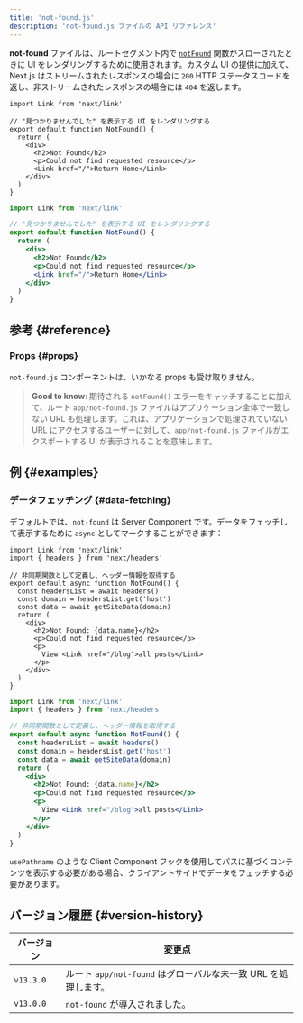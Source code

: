 ```yaml
---
title: 'not-found.js'
description: 'not-found.js ファイルの API リファレンス'
---
```


**not-found** ファイルは、ルートセグメント内で [`notFound`](/docs/app/api-reference/functions/not-found) 関数がスローされたときに UI をレンダリングするために使用されます。カスタム UI の提供に加えて、Next.js はストリームされたレスポンスの場合に `200` HTTP ステータスコードを返し、非ストリームされたレスポンスの場合には `404` を返します。

<Tabs>
<TabItem value="tsx" label="TypeScript">

```tsx title="app/not-found.tsx" switcher
import Link from 'next/link'

// "見つかりませんでした" を表示する UI をレンダリングする
export default function NotFound() {
  return (
    <div>
      <h2>Not Found</h2>
      <p>Could not find requested resource</p>
      <Link href="/">Return Home</Link>
    </div>
  )
}
```

</TabItem>
</Tabs>
<Tabs>
<TabItem value="jsx" label="JavaScript">

```jsx title="app/blog/not-found.js" switcher
import Link from 'next/link'

// "見つかりませんでした" を表示する UI をレンダリングする
export default function NotFound() {
  return (
    <div>
      <h2>Not Found</h2>
      <p>Could not find requested resource</p>
      <Link href="/">Return Home</Link>
    </div>
  )
}
```

</TabItem>
</Tabs>

## 参考 {#reference}

### Props {#props}

`not-found.js` コンポーネントは、いかなる props も受け取りません。

> **Good to know**: 期待される `notFound()` エラーをキャッチすることに加えて、ルート `app/not-found.js` ファイルはアプリケーション全体で一致しない URL も処理します。これは、アプリケーションで処理されていない URL にアクセスするユーザーに対して、`app/not-found.js` ファイルがエクスポートする UI が表示されることを意味します。

## 例 {#examples}

### データフェッチング {#data-fetching}

デフォルトでは、`not-found` は Server Component です。データをフェッチして表示するために `async` としてマークすることができます：

<Tabs>
<TabItem value="tsx" label="TypeScript">

```tsx title="app/not-found.tsx" switcher
import Link from 'next/link'
import { headers } from 'next/headers'

// 非同期関数として定義し、ヘッダー情報を取得する
export default async function NotFound() {
  const headersList = await headers()
  const domain = headersList.get('host')
  const data = await getSiteData(domain)
  return (
    <div>
      <h2>Not Found: {data.name}</h2>
      <p>Could not find requested resource</p>
      <p>
        View <Link href="/blog">all posts</Link>
      </p>
    </div>
  )
}
```

</TabItem>
<TabItem value="jsx" label="JavaScript">

```jsx title="app/not-found.jsx" switcher
import Link from 'next/link'
import { headers } from 'next/headers'

// 非同期関数として定義し、ヘッダー情報を取得する
export default async function NotFound() {
  const headersList = await headers()
  const domain = headersList.get('host')
  const data = await getSiteData(domain)
  return (
    <div>
      <h2>Not Found: {data.name}</h2>
      <p>Could not find requested resource</p>
      <p>
        View <Link href="/blog">all posts</Link>
      </p>
    </div>
  )
}
```

</TabItem>
</Tabs>

`usePathname` のような Client Component フックを使用してパスに基づくコンテンツを表示する必要がある場合、クライアントサイドでデータをフェッチする必要があります。

## バージョン履歴 {#version-history}

| バージョン | 変更点                                                         |
| ---------- | -------------------------------------------------------------- |
| `v13.3.0`  | ルート `app/not-found` はグローバルな未一致 URL を処理します。 |
| `v13.0.0`  | `not-found` が導入されました。                                 |

